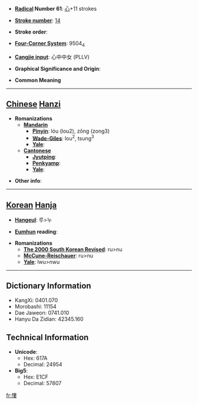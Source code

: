 * '''[[Wiktionary:Chinese radical index| Radical]] Number 61''': [[Wiktionary:Chinese radical index 心|心]]+11 strokes

* '''[[Wiktionary:Chinese total strokes index|Stroke number]]''': [[Wiktionary:Chinese total strokes index 14|14]]

* '''Stroke order''': 

* '''[[Wiktionary:Chinese four corner index|Four-Corner System]]''': 9504<sub>4</sub>

* '''[[Wiktionary:Chinese Cangjie index|Cangjie input]]''': 心中中女 (PLLV)

* '''Graphical Significance and Origin''': 

* '''Common Meaning'''

----

== [[Chinese]] [[Hanzi]] ==

* '''Romanizations'''
** '''[[Mandarin]]'''
*** '''[[Pinyin]]''': lóu (lou2), zǒng (zong3)
*** '''[[Wade-Giles]]''': lou<sup>2</sup>, tsung<sup>3</sup>
*** '''[[Yale]]''': 
** '''[[Cantonese]]'''
*** '''[[Jyutping]]''':
*** '''[[Penkyamp]]''': 
*** '''[[Yale]]''': 

* '''Other info''': 

----

== [[Korean]] [[Hanja]] ==

* '''[[Hangeul]]''': 루>누

* '''[[Eumhun]] reading''': 

* '''Romanizations'''
** '''[[The 2000 South Korean Revised Romanization|The 2000 South Korean Revised]]''': ru>nu
** '''[[McCune-Reischauer]]''': ru>nu
** '''[[Yale]]''': lwu>nwu

----

== Dictionary Information ==

* KangXi: 0401.070
* Morobashi: 11154
* Dae Jaweon: 0741.010
* Hanyu Da Zidian: 42345.160

== Technical Information ==

* '''Unicode''':
** Hex: 617A
** Decimal: 24954
* '''Big5''':
** Hex: E1CF
** Decimal: 57807

[[fr:慺]]